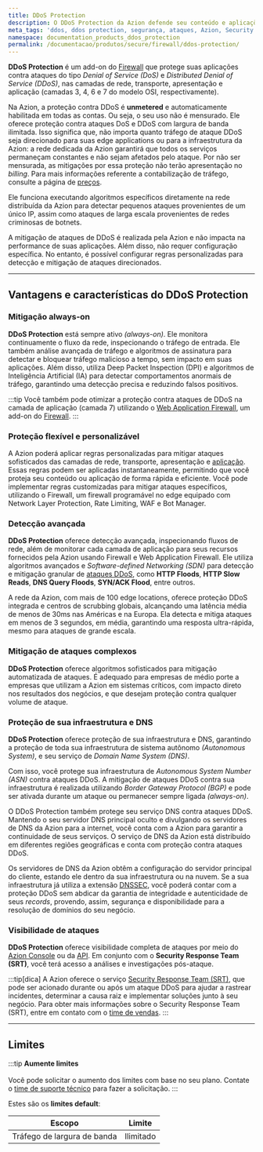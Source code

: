 ```yaml
---
title: DDoS Protection
description: O DDoS Protection da Azion defende seu conteúdo e aplicações contra ataques do tipo Distributed Denial of Service (DDoS).
meta_tags: 'ddos, ddos protection, segurança, ataques, Azion, Security Response Team, firewall'
namespace: documentation_products_ddos_protection
permalink: /documentacao/produtos/secure/firewall/ddos-protection/
---
```



**DDoS Protection** é um add-on do [Firewall](/pt-br/documentacao/produtos/secure/firewall/) que protege suas aplicações contra ataques do tipo *Denial of Service (DoS)* e *Distributed Denial of Service (DDoS)*, nas camadas de rede, transporte, apresentação e aplicação (camadas 3, 4, 6 e 7 do modelo OSI, respectivamente).

Na Azion, a proteção contra DDoS é **unmetered** e automaticamente habilitada em todas as contas. Ou seja, o seu uso não é mensurado. Ele oferece proteção contra ataques DoS e DDoS com largura de banda ilimitada. Isso significa que, não importa quanto tráfego de ataque DDoS seja direcionado para suas edge applications ou para a infraestrutura da Azion: a rede dedicada da Azion garantirá que todos os serviços permaneçam constantes e não sejam afetados pelo ataque. Por não ser mensurada, as mitigações por essa proteção não terão apresentação no *billing*. Para mais informações referente a contabilização de tráfego, consulte a página de [preços](/pt-br/precos/).

Ele funciona executando algoritmos específicos diretamente na rede distribuída da Azion para detectar pequenos ataques provenientes de um único IP, assim como ataques de larga escala provenientes de redes criminosas de botnets.

A mitigação de ataques de DDoS é realizada pela Azion e não impacta na performance de suas aplicações. Além disso, não requer configuração específica. No entanto, é possível configurar regras personalizadas para detecção e mitigação de ataques direcionados.

---

## Vantagens e características do DDoS Protection

### Mitigação always-on

**DDoS Protection** está sempre ativo *(always-on)*. Ele monitora continuamente o fluxo da rede, inspecionando o tráfego de entrada. Ele também análise avançada de tráfego e algoritmos de assinatura para detectar e bloquear tráfego malicioso a tempo, sem impacto em suas aplicações. Além disso, utiliza Deep Packet Inspection (DPI) e algoritmos de Inteligência Artificial (IA) para detectar comportamentos anormais de tráfego, garantindo uma detecção precisa e reduzindo falsos positivos.

:::tip
Você também pode otimizar a proteção contra ataques de DDoS na camada de aplicação (camada 7) utilizando o [Web Application Firewall](/pt-br/documentacao/produtos/secure/edge-firewall/web-application-firewall/), um add-on do [Firewall](/pt-br/documentacao/produtos/secure/firewall/).
:::

### Proteção flexível e personalizável

A Azion poderá aplicar regras personalizadas para mitigar ataques sofisticados das camadas de rede, transporte, apresentação e [aplicação](https://www.azion.com/pt-br/learning/ddos/ataque-a-camada-de-aplicacao/). Essas regras podem ser aplicadas instantaneamente, permitindo que você proteja seu conteúdo ou aplicação de forma rápida e eficiente. Você pode implementar regras customizadas para mitigar ataques específicos, utilizando o Firewall, um firewall programável no edge equipado com Network Layer Protection, Rate Limiting, WAF e Bot Manager.

### Detecção avançada

**DDoS Protection** oferece detecção avançada, inspecionando fluxos de rede, além de monitorar cada camada de aplicação para seus recursos fornecidos pela Azion usando Firewall e Web Application Firewall. Ele utiliza algoritmos avançados e *Software-defined Networking (SDN)* para detecção e mitigação granular de [ataques DDoS](https://www.azion.com/pt-br/learning/ddos/o-que-e-ataque-ddos/), como **HTTP Floods**, **HTTP Slow Reads**, **DNS Query Floods**, **SYN/ACK Flood**, entre outros.

A rede da Azion, com mais de 100 edge locations, oferece proteção DDoS integrada e centros de scrubbing globais, alcançando uma latência média de menos de 30ms nas Américas e na Europa. Ela detecta e mitiga ataques em menos de 3 segundos, em média, garantindo uma resposta ultra-rápida, mesmo para ataques de grande escala.

### Mitigação de ataques complexos

**DDoS Protection** oferece algoritmos sofisticados para mitigação automatizada de ataques. É adequado para empresas de médio porte a empresas que utilizam a Azion em sistemas críticos, com impacto direto nos resultados dos negócios, e que desejam proteção contra qualquer volume de ataque.

<LinkButton link="/pt-br/documentacao/produtos/secure/firewall/ddos-protection/ddos-mitigation/" label="Saiba mais sobre DDoS Migration" severity="secondary" target="_blank" />

### Proteção de sua infraestrutura e DNS

**DDoS Protection** oferece proteção de sua infraestrutura e DNS, garantindo a proteção de toda sua infraestrutura de sistema autônomo *(Autonomous System)*, e seu serviço de *Domain Name System (DNS)*.

Com isso, você protege sua infraestrutura de *Autonomous System Number (ASN)* contra ataques DDoS. A mitigação de ataques DDoS contra sua infraestrutura é realizada utilizando *Border Gateway Protocol (BGP)* e pode ser ativada durante um ataque ou permanecer sempre ligada *(always-on)*.

O DDoS Protection também protege seu serviço DNS contra ataques DDoS. Mantendo o seu servidor DNS principal oculto e divulgando os servidores de DNS da Azion para a internet, você conta com a Azion para garantir a continuidade de seus serviços. O serviço de DNS da Azion está distribuído em diferentes regiões geográficas e conta com proteção contra ataques DDoS.

Os servidores de DNS da Azion obtêm a configuração do servidor principal do cliente, estando ele dentro da sua infraestrutura ou na nuvem. Se a sua infraestrutura já utiliza a extensão [DNSSEC](/pt-br/documentacao/produtos/secure/edge-dns/compatibilidade-dnssec/), você poderá contar com a proteção DDoS sem abdicar da garantia de integridade e autenticidade de seus *records*, provendo, assim, segurança e disponibilidade para a resolução de domínios do seu negócio.

### Visibilidade de ataques

**DDoS Protection** oferece visibilidade completa de ataques por meio do [Azion Console](https://console.azion.com) ou da [API](https://api.azion.com). Em conjunto com o **Security Response Team (SRT)**, você terá acesso a análises e investigações pós-ataque.

:::tip[dica]
A Azion oferece o serviço [Security Response Team (SRT)](/pt-br/documentacao/servicos/security-response-team/), que pode ser acionado durante ou após um ataque DDoS para ajudar a rastrear incidentes, determinar a causa raiz e implementar soluções junto à seu negócio. Para obter mais informações sobre o Security Response Team (SRT), entre em contato com o [time de vendas](https://www.azion.com/pt-br/contate-vendas/).
:::

---

## Limites

:::tip
**Aumente limites** <br></br>
Você pode solicitar o aumento dos limites com base no seu plano. Contate o [time de suporte técnico](/pt-br/documentacao/servicos/suporte/) para fazer a solicitação.
:::

Estes são os **limites default**:

| Escopo | Limite |
| ------ | ------ |
| Tráfego de largura de banda | Ilimitado |